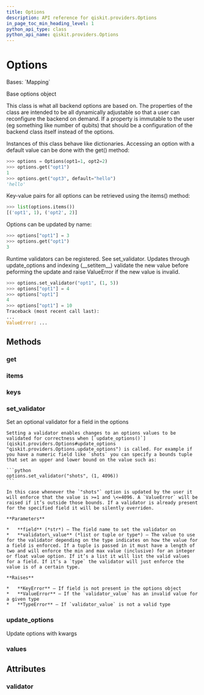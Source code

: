 ```yaml
---
title: Options
description: API reference for qiskit.providers.Options
in_page_toc_min_heading_level: 1
python_api_type: class
python_api_name: qiskit.providers.Options
---
```


# Options

<Class id="qiskit.providers.Options" isDedicatedPage={true} github="https://github.com/qiskit/qiskit/tree/stable/0.24/qiskit/providers/options.py" signature="Options(**kwargs)">
  Bases: `Mapping`

  Base options object

  This class is what all backend options are based on. The properties of the class are intended to be all dynamically adjustable so that a user can reconfigure the backend on demand. If a property is immutable to the user (eg something like number of qubits) that should be a configuration of the backend class itself instead of the options.

  Instances of this class behave like dictionaries. Accessing an option with a default value can be done with the get() method:

  ```python
  >>> options = Options(opt1=1, opt2=2)
  >>> options.get("opt1")
  1
  >>> options.get("opt3", default="hello")
  'hello'
  ```

  Key-value pairs for all options can be retrieved using the items() method:

  ```python
  >>> list(options.items())
  [('opt1', 1), ('opt2', 2)]
  ```

  Options can be updated by name:

  ```python
  >>> options["opt1"] = 3
  >>> options.get("opt1")
  3
  ```

  Runtime validators can be registered. See set\_validator. Updates through update\_options and indexing (\_\_setitem\_\_) validate the new value before peforming the update and raise ValueError if the new value is invalid.

  ```python
  >>> options.set_validator("opt1", (1, 5))
  >>> options["opt1"] = 4
  >>> options["opt1"]
  4
  >>> options["opt1"] = 10  
  Traceback (most recent call last):
  ...
  ValueError: ...
  ```

  ## Methods

  <span id="qiskit-providers-options-get" />

  ### get

  <Function id="qiskit.providers.Options.get" name="get" signature="Options.get(k[, d]) → D[k] if k in D, else d.  d defaults to None." />

  <span id="qiskit-providers-options-items" />

  ### items

  <Function id="qiskit.providers.Options.items" name="items" signature="Options.items() → a set-like object providing a view on D's items" />

  <span id="qiskit-providers-options-keys" />

  ### keys

  <Function id="qiskit.providers.Options.keys" name="keys" signature="Options.keys() → a set-like object providing a view on D's keys" />

  <span id="qiskit-providers-options-set-validator" />

  ### set\_validator

  <Function id="qiskit.providers.Options.set_validator" name="set_validator" signature="Options.set_validator(field, validator_value)">
    Set an optional validator for a field in the options

    Setting a validator enables changes to an options values to be validated for correctness when [`update_options()`](qiskit.providers.Options#update_options "qiskit.providers.Options.update_options") is called. For example if you have a numeric field like `shots` you can specify a bounds tuple that set an upper and lower bound on the value such as:

    ```python
    options.set_validator("shots", (1, 4096))
    ```

    In this case whenever the `"shots"` option is updated by the user it will enforce that the value is >=1 and \<=4096. A `ValueError` will be raised if it’s outside those bounds. If a validator is already present for the specified field it will be silently overriden.

    **Parameters**

    *   **field** (*str*) – The field name to set the validator on
    *   **validator\_value** (*list or tuple or type*) – The value to use for the validator depending on the type indicates on how the value for a field is enforced. If a tuple is passed in it must have a length of two and will enforce the min and max value (inclusive) for an integer or float value option. If it’s a list it will list the valid values for a field. If it’s a `type` the validator will just enforce the value is of a certain type.

    **Raises**

    *   **KeyError** – If field is not present in the options object
    *   **ValueError** – If the `validator_value` has an invalid value for a given type
    *   **TypeError** – If `validator_value` is not a valid type
  </Function>

  <span id="qiskit-providers-options-update-options" />

  ### update\_options

  <Function id="qiskit.providers.Options.update_options" name="update_options" signature="Options.update_options(**fields)">
    Update options with kwargs
  </Function>

  <span id="qiskit-providers-options-values" />

  ### values

  <Function id="qiskit.providers.Options.values" name="values" signature="Options.values() → an object providing a view on D's values" />

  ## Attributes

  ### validator

  <Attribute id="qiskit.providers.Options.validator" name="validator" />
</Class>

